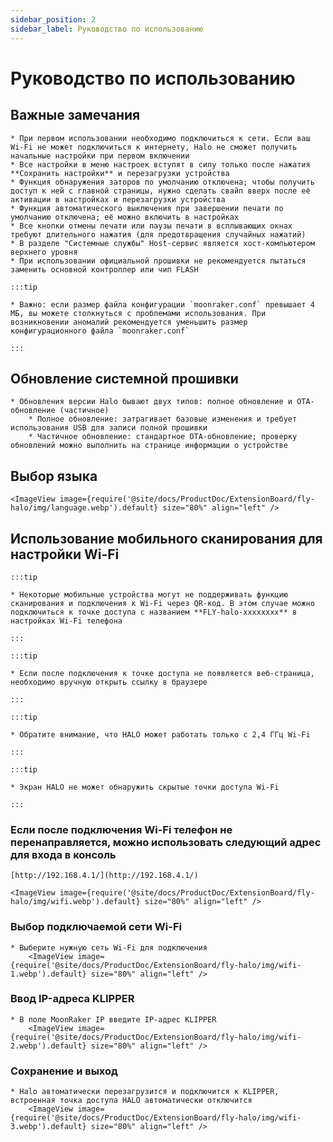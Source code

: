 ```yaml
---
sidebar_position: 2
sidebar_label: Руководство по использованию
---
```






# Руководство по использованию

## Важные замечания

    * При первом использовании необходимо подключиться к сети. Если ваш Wi-Fi не может подключиться к интернету, Halo не сможет получить начальные настройки при первом включении
    * Все настройки в меню настроек вступят в силу только после нажатия **Сохранить настройки** и перезагрузки устройства
    * Функция обнаружения заторов по умолчанию отключена; чтобы получить доступ к ней с главной страницы, нужно сделать свайп вверх после её активации в настройках и перезагрузки устройства
    * Функция автоматического выключения при завершении печати по умолчанию отключена; её можно включить в настройках
    * Все кнопки отмены печати или паузы печати в всплывающих окнах требуют длительного нажатия (для предотвращения случайных нажатий)
    * В разделе "Системные службы" Host-сервис является хост-компьютером верхнего уровня
    * При использовании официальной прошивки не рекомендуется пытаться заменить основной контроллер или чип FLASH

    :::tip

    * Важно: если размер файла конфигурации `moonraker.conf` превышает 4 МБ, вы можете столкнуться с проблемами использования. При возникновении аномалий рекомендуется уменьшить размер конфигурационного файла `moonraker.conf`

    :::

## Обновление системной прошивки

    * Обновления версии Halo бывают двух типов: полное обновление и OTA-обновление (частичное)
        * Полное обновление: затрагивает базовые изменения и требует использования USB для записи полной прошивки
        * Частичное обновление: стандартное OTA-обновление; проверку обновлений можно выполнить на странице информации о устройстве

## Выбор языка

    <ImageView image={require('@site/docs/ProductDoc/ExtensionBoard/fly-halo/img/language.webp').default} size="80%" align="left" />

## Использование мобильного сканирования для настройки Wi-Fi

    :::tip

    * Некоторые мобильные устройства могут не поддерживать функцию сканирования и подключения к Wi-Fi через QR-код. В этом случае можно подключиться к точке доступа с названием **FLY-halo-xxxxxxxx** в настройках Wi-Fi телефона

    :::

    :::tip

    * Если после подключения к точке доступа не появляется веб-страница, необходимо вручную открыть ссылку в браузере

    :::

    :::tip

    * Обратите внимание, что HALO может работать только с 2,4 ГГц Wi-Fi

    :::

    :::tip

    * Экран HALO не может обнаружить скрытые точки доступа Wi-Fi

    :::

### Если после подключения Wi-Fi телефон не перенаправляется, можно использовать следующий адрес для входа в консоль

    [http://192.168.4.1/](http://192.168.4.1/)

    <ImageView image={require('@site/docs/ProductDoc/ExtensionBoard/fly-halo/img/wifi.webp').default} size="80%" align="left" />

### Выбор подключаемой сети Wi-Fi

    * Выберите нужную сеть Wi-Fi для подключения
        <ImageView image={require('@site/docs/ProductDoc/ExtensionBoard/fly-halo/img/wifi-1.webp').default} size="80%" align="left" />


### Ввод IP-адреса KLIPPER

    * В поле MoonRaker IP введите IP-адрес KLIPPER
        <ImageView image={require('@site/docs/ProductDoc/ExtensionBoard/fly-halo/img/wifi-2.webp').default} size="80%" align="left" />


### Сохранение и выход

    * Halo автоматически перезагрузится и подключится к KLIPPER, встроенная точка доступа HALO автоматически отключится
        <ImageView image={require('@site/docs/ProductDoc/ExtensionBoard/fly-halo/img/wifi-3.webp').default} size="80%" align="left" />
